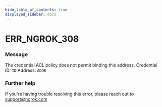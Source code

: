 ```yaml
---
hide_table_of_contents: true
displayed_sidebar: docs
---
```



# ERR_NGROK_308

### Message

The credential ACL policy does not permit binding this address.
Credential ID: `ID`
Address: `ADDR`

### Further help

If you're having trouble resolving this error, please reach out to [support@ngrok.com](mailto:support@ngrok.com?subject=Help%20with%20ERR_NGROK_308)

<ErrorDetails error="err_ngrok_308" />
